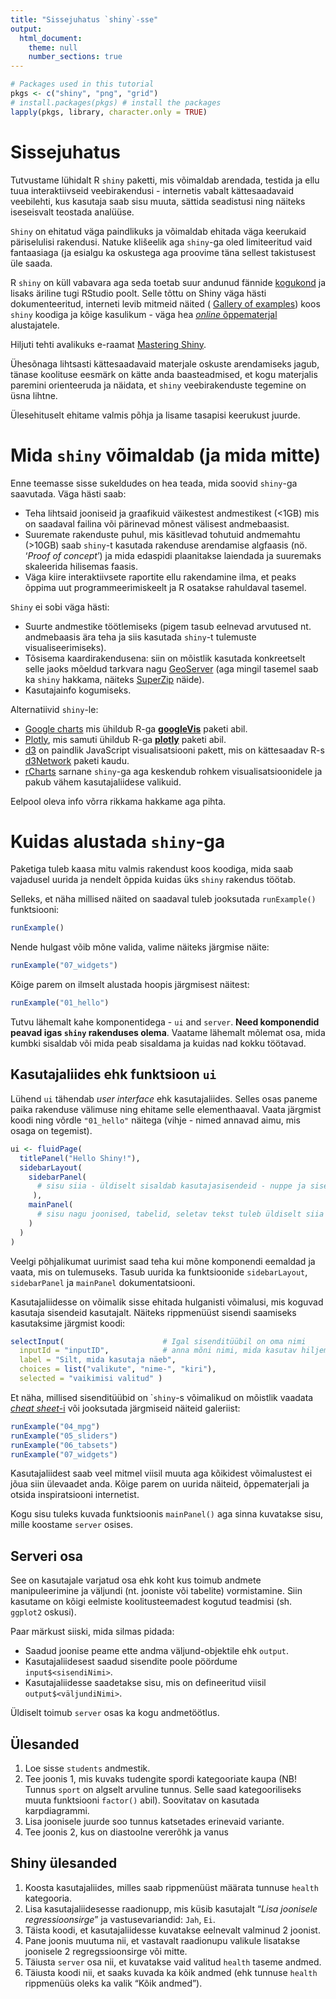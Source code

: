```yaml
---
title: "Sissejuhatus `shiny`-sse"
output: 
  html_document:
    theme: null
    number_sections: true
---
```


```r
# Packages used in this tutorial
pkgs <- c("shiny", "png", "grid")
# install.packages(pkgs) # install the packages
lapply(pkgs, library, character.only = TRUE)
```

# Sissejuhatus

Tutvustame lühidalt R `shiny` paketti, mis võimaldab arendada, testida ja ellu tuua interaktiivseid veebirakendusi - internetis vabalt  kättesaadavaid veebilehti, kus kasutaja saab sisu muuta, sättida seadistusi ning näiteks iseseisvalt teostada analüüse.

`Shiny` on ehitatud väga paindlikuks ja võimaldab ehitada väga keerukaid päriselulisi rakendusi. Natuke klišeelik aga `shiny`-ga oled limiteeritud vaid fantaasiaga (ja esialgu ka oskustega aga proovime täna sellest takistusest üle saada. 

R `shiny` on küll vabavara aga seda toetab suur andunud fännide [kogukond](https://groups.google.com/d/forum/shiny-discuss)
ja lisaks äriline tugi RStudio poolt. Selle tõttu on Shiny väga hästi dokumenteeritud, interneti levib mitmeid näited ( [Gallery of examples](https://shiny.rstudio.com/gallery/)) koos `shiny` koodiga ja kõige kasulikum - väga hea [_online_ õppematerjal](http://shiny.rstudio.com/tutorial/) alustajatele.

Hiljuti tehti avalikuks e-raamat [Mastering Shiny](https://mastering-shiny.org/).

Ühesõnaga lihtsasti kättesaadavaid materjale oskuste arendamiseks jagub, tänase koolituse eesmärk on kätte anda baasteadmised, et kogu materjalis paremini orienteeruda ja näidata, et `shiny` veebirakenduste tegemine on üsna lihtne.


Ülesehituselt ehitame valmis põhja ja lisame tasapisi keerukust juurde.


# Mida `shiny` võimaldab (ja mida mitte)

Enne teemasse sisse sukeldudes on hea teada, mida soovid `shiny`-ga saavutada. Väga hästi saab:

- Teha lihtsaid jooniseid ja graafikuid väikestest andmestikest (<1GB) mis on saadaval failina või pärinevad mõnest välisest andmebaasist.
- Suuremate rakenduste puhul, mis käsitlevad tohutuid andmemahtu (>10GB) saab `shiny`-t kasutada rakenduse arendamise algfaasis (nö. '*Proof of concept*') ja mida edaspidi plaanitakse laiendada ja suuremaks skaleerida hilisemas faasis.
- Väga kiire interaktiivsete raportite ellu rakendamine ilma, et peaks õppima uut programmeerimiskeelt ja R osatakse rahuldaval tasemel.

`Shiny` ei sobi väga hästi:

- Suurte andmestike töötlemiseks (pigem tasub eelnevad arvutused nt. andmebaasis ära teha ja siis kasutada `shiny`-t tulemuste visualiseerimiseks).
- Tõsisema kaardirakendusena: siin on mõistlik kasutada konkreetselt selle jaoks mõeldud tarkvara nagu [GeoServer](http://geoserver.org/) (aga mingil tasemel saab ka `shiny` hakkama, näiteks [SuperZip](http://shiny.rstudio.com/gallery/superzip-example.html) näide).
- Kasutajainfo kogumiseks.


Alternatiivid `shiny`-le:

- [Google charts](https://developers.google.com/chart/) mis ühildub R-ga **[googleVis](http://cran.r-project.org/package=googleVis)** paketi abil.
- [Plotly](https://plot.ly/), mis samuti ühildub R-ga **[plotly](https://plot.ly/r/getting-started/)** paketi abil.
- [d3](http://d3js.org/) on paindlik JavaScript visualisatsiooni pakett, mis on kättesaadav R-s [d3Network](http://cran.r-project.org/web/packages/d3Network/index.html) paketi kaudu.
- [rCharts](http://rcharts.io/) sarnane `shiny`-ga aga keskendub rohkem visualisatsioonidele ja pakub vähem kasutajaliidese valikuid.

Eelpool oleva info võrra rikkama hakkame aga pihta.

# Kuidas alustada `shiny`-ga

Paketiga tuleb kaasa mitu valmis rakendust koos koodiga, mida saab vajadusel uurida ja nendelt õppida kuidas üks `shiny` rakendus töötab.

Selleks, et näha millised näited on saadaval tuleb jooksutada `runExample()` funktsiooni:

```r
runExample()
```

Nende hulgast võib mõne valida, valime näiteks järgmise näite:

```r
runExample("07_widgets")
```

Kõige parem on ilmselt alustada hoopis järgmisest näitest:

```r
runExample("01_hello")
```

Tutvu lähemalt kahe komponentidega - `ui` and `server`. **Need komponendid peavad igas `shiny` rakenduses olema**. Vaatame lähemalt mõlemat osa, mida kumbki sisaldab või mida peab sisaldama ja kuidas nad kokku töötavad.

## Kasutajaliides ehk funktsioon `ui`

Lühend `ui` tähendab *user interface* ehk kasutajaliides. Selles osas paneme paika rakenduse välimuse ning ehitame selle elementhaaval. Vaata järgmist koodi ning võrdle `"01_hello"` näitega (vihje - nimed annavad aimu, mis osaga on tegemist).

```r
ui <- fluidPage(
  titlePanel("Hello Shiny!"),
  sidebarLayout(
    sidebarPanel(
      # sisu siia - üldiselt sisaldab kasutajasisendeid - nuppe ja sisestusväljasid
     ),
    mainPanel(
      # sisu nagu joonised, tabelid, seletav tekst tuleb üldiselt siia
    )
  )
)
```

Veelgi põhjalikumat uurimist saad teha kui mõne komponendi eemaldad ja vaata, mis on tulemuseks. Tasub uurida ka funktsioonide `sidebarLayout`, `sidebarPanel` ja `mainPanel` dokumentatsiooni.

Kasutajaliidesse on võimalik sisse ehitada hulganisti võimalusi, mis koguvad kasutaja sisendeid kasutajalt. Näiteks rippmenüüst sisendi saamiseks kasutaksime järgmist koodi:

```r
selectInput(                      # Igal sisenditüübil on oma nimi
  inputId = "inputID",            # anna mõni nimi, mida kasutav hiljem, et saada sisendi väärtus
  label = "Silt, mida kasutaja näeb",
  choices = list("valikute", "nime-", "kiri"),
  selected = "vaikimisi valitud" )
```

Et näha, millised sisenditüübid on ``shiny`-s võimalikud on mõistlik vaadata [*cheat sheet*-i](https://rstudio.com/wp-content/uploads/2015/02/shiny-cheatsheet.pdf) või jooksutada järgmiseid näiteid galeriist:

```r
runExample("04_mpg")
runExample("05_sliders")
runExample("06_tabsets")
runExample("07_widgets")
```

Kasutajaliidest saab veel mitmel viisil muuta aga kõikidest võimalustest ei jõua siin ülevaadet anda. Kõige parem on uurida näiteid, õppematerjali ja otsida inspiratsiooni internetist.

Kogu sisu tuleks kuvada funktsioonis `mainPanel()` aga sinna kuvatakse sisu, mille koostame `server` osises.


## Serveri osa

See on kasutajale varjatud osa ehk koht kus toimub andmete manipuleerimine ja väljundi (nt. jooniste või tabelite) vormistamine. Siin kasutame on kõigi eelmiste koolitusteemadest kogutud teadmisi (sh. `ggplot2` oskusi).

Paar märkust siiski, mida silmas pidada:

* Saadud joonise peame ette andma väljund-objektile ehk `output`.
* Kasutajaliidesest saadud sisendite poole pöördume `input$<sisendiNimi>`.
* Kasutajaliidesse saadetakse sisu, mis on defineeritud viisil `output$<väljundiNimi>`.

Üldiselt toimub `server` osas ka kogu andmetöötlus.



## Ülesanded

1. Loe sisse `students` andmestik.
1. Tee joonis 1, mis kuvaks tudengite spordi kategooriate kaupa (NB! Tunnus `sport` on algselt arvuline tunnus. Selle saad kategooriliseks muuta funktsiooni `factor()` abil). Soovitatav on kasutada karpdiagrammi.
1. Lisa joonisele juurde soo tunnus katsetades erinevaid variante.
1. Tee joonis 2, kus on diastoolne vererõhk ja vanus

## Shiny ülesanded

1. Koosta kasutajaliides, milles saab rippmenüüst määrata tunnuse `health` kategooria.
1. Lisa kasutajaliidesesse raadionupp, mis küsib kasutajalt "*Lisa joonisele regressioonsirge*" ja vastusevariandid: `Jah`, `Ei`.
1. Täista koodi, et kasutajaliidesse kuvatakse eelnevalt valminud 2 joonist.
1. Pane joonis muutuma nii, et vastavalt raadionupu valikule lisatakse joonisele 2 regregssioonsirge või mitte.
1. Täiusta `server` osa nii, et kuvatakse vaid valitud `health` taseme andmed.
1. Täiusta koodi nii, et saaks kuvada ka kõik andmed (ehk tunnuse `health` rippmenüüs oleks ka valik "Kõik andmed").



<!--
This is probably the best place to start as it's where you define the user's
input into the project. `surver.R` can then be instructed to take the user's
input and base the output on the input (yes, `server.R` creates
a new function with `function(input, output)`!).

We must look past some essential but less interactive elements before getting
to the interactive widgets that can be changed. These usually include:



# Olemasoleva rakenduse muutmine

The cornerstone of scientific progress can be summarised in a single phrase
by Isaac Newton: 

> "Building on the shoulders of giants"

This means that instead of starting from scratch every time, sometimes we can 
move forward faster by modifying what someone else has already done, giving
due credit to the original source.

So let's make a modification to the `01_hello` app, so that the user can *decide*
which colour they want the histogram to be. The end result should look something
like Figure 2.

```r
img <- readPNG(RCurl::getURLContent("https://raw.githubusercontent.com/Robinlovelace/robinlovelace.github.io/master/img/shiny-modified-app.png"))
grid.raster(img)
# ![modified](/home/robin/repos/robinlovelace.github.io/img/shiny-modified-app.png)
```


How do we create this? 
First create a new folder and label it with your new app's name
(perhaps called `himod` which mean's 'hello_01 modified') This folder will contain
the new app's code so it runs from the project's root directory.
Next we must identify and edit the two key features of the shiny
app: the *user interface* and the *server side*.


When you are complete, run the app either by typing `runApp("hi")` or by
clicking on the 'Run App' button in RStudio. Note that when new content is added to 
the user interface side of shiny, it does not necessarily affect the app
(in this case, we can select a colour without any impact on the resulting graph).
To change the output, we need to move to the server side.


Before building your own app (the next section), it's worth looking at the
contents of the `runExample("01_hello")` app in some detail. We will modify
this example for our own needs.


## Task 1a: adding a color selector option

You can add new widgets to the `ui.R` script without affecting the server side.
Do this now to create the drop down menu of color selection illustrated above.

> Hint: Check RStudio's [page on **shiny** widgets](http://shiny.rstudio.com/tutorial/lesson3/) (lesson 3 at shiny.rstudio.com/tutorial/) for a list of available widgets



## The server side (server.R)

One key argument you should have noticed in the previous section is that all
widgets must have an ID, such as `bins` in the "hi" app that we're working on:

```r
      sliderInput("bins",
        "Number of bins:",
        min = 1,
        max = 50,
        value = 30)
    ),
```

In the above code chunk there are five arguments, the latter of which
(`min`, `max`, and `value`) are
specific to the slider: `textInput()`, `fileInput()` and the other 10+
widgets will take slightly different arguments. However,
**all widgets require an ID and a label**. These are always the first two
arguments in **shiny** widgets and they must be user-defined *character strings*
(this means text surrounded by quote marks, single `'like this'` or double
`"like this"`). The arguments accepted by `textInput()` and `fileInput()`
widget functions are shown below to illustrate the point: the first
two arguments are essential and remain unchanged for all **shiny** widget functions.

```r
textInput(inputId = ..., label = ..., value = ...,)
fileInput(inputId = ..., label = ..., multiple = ..., accept = ...)
```

Although we do not need to explicitly state the arguments in our code
(`sliderInput(inputId = "bins", label = "nbins", ...)` is identical to
`sliderInput("bins", "nbins", ...)` because of
[positional matching](http://adv-r.had.co.nz/Functions.html#function-arguments)
in R functions [@wickham2014adv], it is good practice to state the arguments
explicitly, especially when you are learning new functions and communicating the
code to novices. `inputID` is the first argument in every widget function because
it is the most important: **it is the only link between ui.R and server.R**.

When we look at the code in `server.R` in the "hi" app example, we can see
how the `bins` input object (referred to using its ID, `"bins"`) is called:

```r
    bins <- seq(min(x), max(x), length.out = input$bins + 1)
```

**Thus, to refer to objects created in ui.R, we must use the following notation**:

```r
input$inputID
```

Understanding this is critical to completing the next task.



-->

